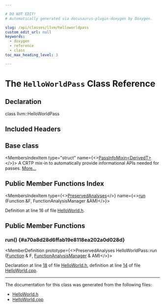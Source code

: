 ```yaml
---

# DO NOT EDIT!
# Automatically generated via docusaurus-plugin-doxygen by Doxygen.

slug: /api/classes/llvm/helloworldpass
custom_edit_url: null
keywords:
  - doxygen
  - reference
  - class
toc_max_heading_level: 3

---
```





# The `HelloWorldPass` Class Reference

<DoxygenPage pluginConfig={pluginConfig}>



## Declaration

<CodeBlock>class llvm::HelloWorldPass</CodeBlock>

## Included Headers

<IncludesList>
<IncludesListItem
  filePath="llvm/Transforms/Utils/HelloWorld.h"
  permalink="/docs/api/files/include/include/llvm/include/llvm/transforms/include/llvm/transforms/utils/helloworld-h"
  isLocal="true" />
</IncludesList>

## Base class

<MembersIndex>

<MembersIndexItem
  type="struct"
  name={<><a href="/docs/api/structs/llvm/passinfomixin">PassInfoMixin&lt;DerivedT&gt;</a></>}>
A CRTP mix-in to automatically provide informational APIs needed for passes. <a href="/docs/api/structs/llvm/passinfomixin/#details">More...</a>
</MembersIndexItem>

</MembersIndex>

## Public Member Functions Index

<MembersIndex>

<MembersIndexItem
  type={<><a href="/docs/api/classes/llvm/preservedanalyses">PreservedAnalyses</a></>}
  name={<><a href="#a70a8d28d6ffab19e8118ea202a0d028d">run</a> (Function &amp;F, FunctionAnalysisManager &amp;AM)</>}>
</MembersIndexItem>

</MembersIndex>


Definition at line 16 of file <a href="/docs/api/files/include/include/llvm/include/llvm/transforms/include/llvm/transforms/utils/helloworld-h">HelloWorld.h</a>.

<SectionDefinition>

## Public Member Functions

### run() {#a70a8d28d6ffab19e8118ea202a0d028d}

<MemberDefinition
  prototype={<>PreservedAnalyses HelloWorldPass::run (<a href="/docs/api/classes/llvm/function">Function</a> &amp; F, <a href="/docs/api/namespaces/llvm/#adce09a5a0de0e3177eb00e932734af2f">FunctionAnalysisManager</a> &amp; AM)</>}>

Declaration at line <a href="/docs/api/files/include/include/llvm/include/llvm/transforms/include/llvm/transforms/utils/helloworld-h/#l00018">18</a> of file <a href="/docs/api/files/include/include/llvm/include/llvm/transforms/include/llvm/transforms/utils/helloworld-h">HelloWorld.h</a>, definition at line <a href="/docs/api/files/lib/lib/transforms/lib/transforms/utils/helloworld-cpp/#l00014">14</a> of file <a href="/docs/api/files/lib/lib/transforms/lib/transforms/utils/helloworld-cpp">HelloWorld.cpp</a>.
</MemberDefinition>

</SectionDefinition>

<hr/>

The documentation for this class was generated from the following files:

<ul>
<li><a href="/docs/api/files/include/include/llvm/include/llvm/transforms/include/llvm/transforms/utils/helloworld-h">HelloWorld.h</a></li>
<li><a href="/docs/api/files/lib/lib/transforms/lib/transforms/utils/helloworld-cpp">HelloWorld.cpp</a></li>
</ul>

</DoxygenPage>
